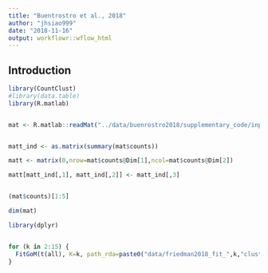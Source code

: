 ```yaml
---
title: "Buentrostro et al., 2018"
author: "jhsiao999"
date: "2018-11-16"
output: workflowr::wflow_html
---
```


## Introduction

```r
library(CountClust)
#library(data.table)
library(R.matlab)


mat <- R.matlab::readMat("../data/buenrostro2018/supplementary_code/input/scRNAseq_data.mat")


matt_ind <- as.matrix(summary(mat$counts))

matt <- matrix(0,nrow=mat$counts@Dim[1],ncol=mat$counts@Dim[2])

matt[matt_ind[,1], matt_ind[,2]] <- matt_ind[,3]


(mat$counts)[1:5]

dim(mat)

library(dplyr)


for (k in 2:15) {
  FitGoM(t(all), K=k, path_rda=paste0("data/friedman2018_fit_",k,"clust.rda"))
}


```

